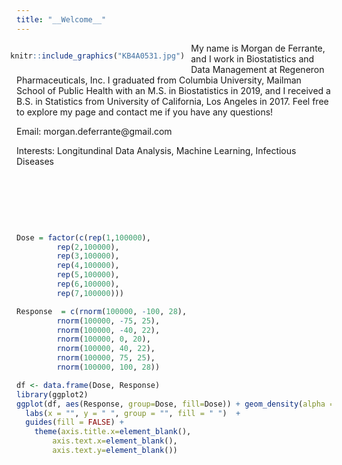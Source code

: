 ```yaml
---
title: "__Welcome__"
---
```



<div style= "float:left;position:relative; top: 0px; right:10px;">
```r
knitr::include_graphics("KB4A0531.jpg")
```

</div>

My name is Morgan de Ferrante, and I work in Biostatistics and Data Management at Regeneron Pharmaceuticals, Inc. I graduated from Columbia University, Mailman School of Public Health with an M.S. in Biostatistics in 2019, and I received a B.S. in Statistics from University of California, Los Angeles in 2017. Feel free to explore my page and contact me if you have any questions! 

Email: morgan.deferrante@gmail.com

Interests: Longitundinal Data Analysis, Machine Learning, Infectious Diseases

<br />

<br />

<br />

```r
Dose = factor(c(rep(1,100000), 
         rep(2,100000),
         rep(3,100000),
         rep(4,100000),
         rep(5,100000),
         rep(6,100000),
         rep(7,100000)))

Response  = c(rnorm(100000, -100, 28), 
         rnorm(100000, -75, 25), 
         rnorm(100000, -40, 22), 
         rnorm(100000, 0, 20), 
         rnorm(100000, 40, 22), 
         rnorm(100000, 75, 25), 
         rnorm(100000, 100, 28))

df <- data.frame(Dose, Response)
library(ggplot2)
ggplot(df, aes(Response, group=Dose, fill=Dose)) + geom_density(alpha = .3) +
  labs(x = "", y = " ", group = "", fill = " ")  + 
  guides(fill = FALSE) + 
    theme(axis.title.x=element_blank(),
        axis.text.x=element_blank(),
        axis.text.y=element_blank())
```
 
